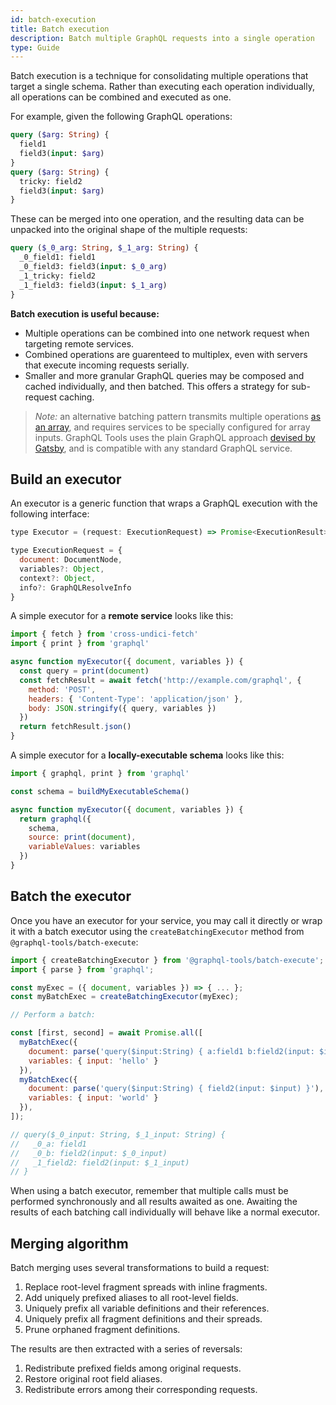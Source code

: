 ```yaml
---
id: batch-execution
title: Batch execution
description: Batch multiple GraphQL requests into a single operation
type: Guide
---
```


Batch execution is a technique for consolidating multiple operations that target a single schema. Rather than executing each operation individually, all operations can be combined and executed as one.

For example, given the following GraphQL operations:

```graphql
query ($arg: String) {
  field1
  field3(input: $arg)
}
query ($arg: String) {
  tricky: field2
  field3(input: $arg)
}
```

These can be merged into one operation, and the resulting data can be unpacked into the original shape of the multiple requests:

```graphql
query ($_0_arg: String, $_1_arg: String) {
  _0_field1: field1
  _0_field3: field3(input: $_0_arg)
  _1_tricky: field2
  _1_field3: field3(input: $_1_arg)
}
```

**Batch execution is useful because:**

- Multiple operations can be combined into one network request when targeting remote services.
- Combined operations are guarenteed to multiplex, even with servers that execute incoming requests serially.
- Smaller and more granular GraphQL queries may be composed and cached individually, and then batched. This offers a strategy for sub-request caching.

> _Note:_ an alternative batching pattern transmits multiple operations [as an array](https://www.apollographql.com/blog/apollo-client/performance/batching-client-graphql-queries/#5853), and requires services to be specially configured for array inputs.
> GraphQL Tools uses the plain GraphQL approach [devised by Gatsby](https://github.com/gatsbyjs/gatsby/pull/22347), and is compatible with any standard GraphQL service.

## Build an executor

An executor is a generic function that wraps a GraphQL execution with the following interface:

```js
type Executor = (request: ExecutionRequest) => Promise<ExecutionResult>

type ExecutionRequest = {
  document: DocumentNode,
  variables?: Object,
  context?: Object,
  info?: GraphQLResolveInfo
}
```

A simple executor for a **remote service** looks like this:

```js
import { fetch } from 'cross-undici-fetch'
import { print } from 'graphql'

async function myExecutor({ document, variables }) {
  const query = print(document)
  const fetchResult = await fetch('http://example.com/graphql', {
    method: 'POST',
    headers: { 'Content-Type': 'application/json' },
    body: JSON.stringify({ query, variables })
  })
  return fetchResult.json()
}
```

A simple executor for a **locally-executable schema** looks like this:

```js
import { graphql, print } from 'graphql'

const schema = buildMyExecutableSchema()

async function myExecutor({ document, variables }) {
  return graphql({
    schema,
    source: print(document),
    variableValues: variables
  })
}
```

## Batch the executor

Once you have an executor for your service, you may call it directly or wrap it with a batch executor using the `createBatchingExecutor` method from `@graphql-tools/batch-execute`:

```js
import { createBatchingExecutor } from '@graphql-tools/batch-execute';
import { parse } from 'graphql';

const myExec = ({ document, variables }) => { ... };
const myBatchExec = createBatchingExecutor(myExec);

// Perform a batch:

const [first, second] = await Promise.all([
  myBatchExec({
    document: parse('query($input:String) { a:field1 b:field2(input: $input) }'),
    variables: { input: 'hello' }
  }),
  myBatchExec({
    document: parse('query($input:String) { field2(input: $input) }'),
    variables: { input: 'world' }
  }),
]);

// query($_0_input: String, $_1_input: String) {
//   _0_a: field1
//   _0_b: field2(input: $_0_input)
//   _1_field2: field2(input: $_1_input)
// }
```

When using a batch executor, remember that multiple calls must be performed synchronously and all results awaited as one. Awaiting the results of each batching call individually will behave like a normal executor.

## Merging algorithm

Batch merging uses several transformations to build a request:

1. Replace root-level fragment spreads with inline fragments.
2. Add uniquely prefixed aliases to all root-level fields.
3. Uniquely prefix all variable definitions and their references.
4. Uniquely prefix all fragment definitions and their spreads.
5. Prune orphaned fragment definitions.

The results are then extracted with a series of reversals:

1. Redistribute prefixed fields among original requests.
2. Restore original root field aliases.
3. Redistribute errors among their corresponding requests.
